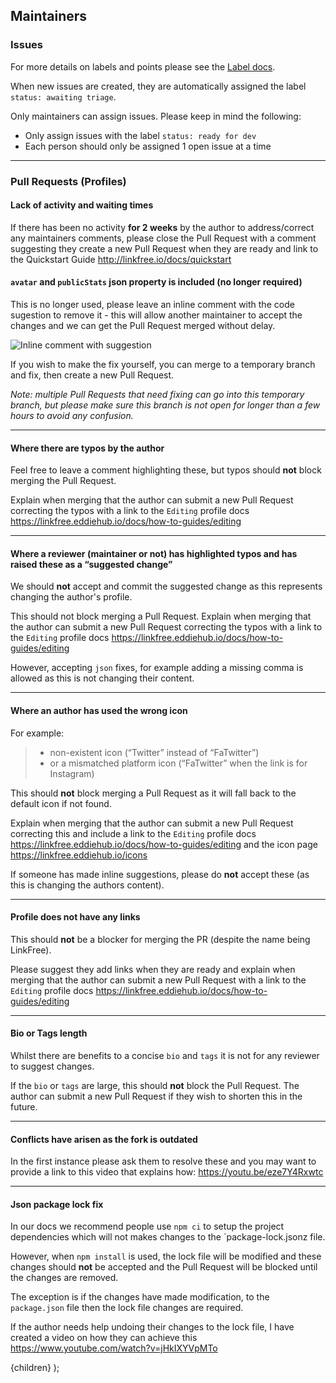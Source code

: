 
## Maintainers

### Issues

For more details on labels and points please see the [Label docs](/docs/contributing/labels).

When new issues are created, they are automatically assigned the label `status: awaiting triage`.

Only maintainers can assign issues. Please keep in mind the following:

- Only assign issues with the label `status: ready for dev`
- Each person should only be assigned 1 open issue at a time

---

### Pull Requests (Profiles)

#### Lack of activity and waiting times

If there has been no activity **for 2 weeks** by the author to address/correct any maintainers comments, please close the Pull Request with a comment suggesting they create a new Pull Request when they are ready and link to the Quickstart Guide http://linkfree.io/docs/quickstart

#### `avatar` and `publicStats` json property is included (no longer required)

This is no longer used, please leave an inline comment with the code sugestion to remove it - this will allow another maintainer to accept the changes and we can get the Pull Request merged without delay.

![Inline comment with suggestion](https://user-images.githubusercontent.com/624760/229017041-afa55fd0-7c09-40b7-bbd0-5f081630d01e.png)

If you wish to make the fix yourself, you can merge to a temporary branch and fix, then create a new Pull Request.

_Note: multiple Pull Requests that need fixing can go into this temporary branch, but please make sure this branch is not open for longer than a few hours to avoid any confusion._

---

#### Where there are typos by the author

Feel free to leave a comment highlighting these, but typos should **not** block merging the Pull Request.

Explain when merging that the author can submit a new Pull Request correcting the typos with a link to the `Editing` profile docs https://linkfree.eddiehub.io/docs/how-to-guides/editing

---

#### Where a reviewer (maintainer or not) has highlighted typos and has raised these as a “suggested change”

We should **not** accept and commit the suggested change as this represents changing the author's profile.

This should not block merging a Pull Request. Explain when merging that the author can submit a new Pull Request correcting the typos with a link to the `Editing` profile docs https://linkfree.eddiehub.io/docs/how-to-guides/editing

However, accepting `json` fixes, for example adding a missing comma is allowed as this is not changing their content.

---

#### Where an author has used the wrong icon

For example:

> - non-existent icon (“Twitter” instead of “FaTwitter”)
> - or a mismatched platform icon (“FaTwitter” when the link is for Instagram)

This should **not** block merging a Pull Request as it will fall back to the default icon if not found.

Explain when merging that the author can submit a new Pull Request correcting this and include a link to the `Editing` profile docs https://linkfree.eddiehub.io/docs/how-to-guides/editing and the icon page https://linkfree.eddiehub.io/icons

If someone has made inline suggestions, please do **not** accept these (as this is changing the authors content).

---

#### Profile does not have any links

This should **not** be a blocker for merging the PR (despite the name being LinkFree).

Please suggest they add links when they are ready and explain when merging that the author can submit a new Pull Request with a link to the `Editing` profile docs https://linkfree.eddiehub.io/docs/how-to-guides/editing

---

#### Bio or Tags length

Whilst there are benefits to a concise `bio` and `tags` it is not for any reviewer to suggest changes.

If the `bio` or `tags` are large, this should **not** block the Pull Request. The author can submit a new Pull Request if they wish to shorten this in the future.

---

#### Conflicts have arisen as the fork is outdated

In the first instance please ask them to resolve these and you may want to provide a link to this video that explains how: https://youtu.be/eze7Y4Rxwtc

---

#### Json package lock fix

In our docs we recommend people use `npm ci` to setup the project dependencies which will not makes changes to the `package-lock.jsonz file.

However, when `npm install` is used, the lock file will be modified and these changes should **not** be accepted and the Pull Request will be blocked until the changes are removed.

The exception is if the changes have made modification, to the `package.json` file then the lock file changes are required.

If the author needs help undoing their changes to the lock file, I have created a video on how they can achieve this https://www.youtube.com/watch?v=jHkIXYVpMTo

  <DocsLayout title="LinkFree Maintainers Documentation">{children}</DocsLayout>
);
